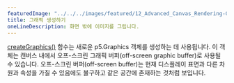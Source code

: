 ---
featuredImage: "../../../images/featured/12_Advanced_Canvas_Rendering-00_Create_Graphics-thumbnail.png"
title: 그래픽 생성하기
oneLineDescription: 화면 밖에 이미지를 그립니다.
---

<a href="https://p5js.org/reference/p5/createGraphics" target="_blank">createGraphics()</a> 함수는
새로운 p5.Graphics 객체를 생성하는 데 사용됩니다. 이 객체는 캔버스 내에서 오프-스크린 그래픽 버퍼(off-screen graphic buffer)로 사용될 수 있습니다.
오프-스크린 버퍼(off-screen buffer)는 현재 디스플레이 표면과 다른 차원과 속성을 가질 수 있음에도 불구하고 같은 공간에 존재하는 것처럼 보입니다.